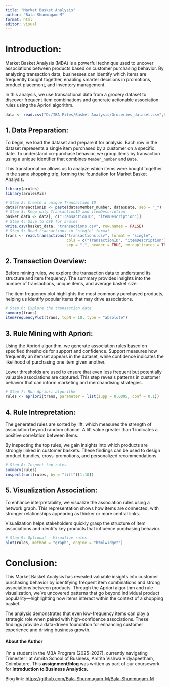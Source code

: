 ---
title: "Market Basket Analysis"
author: "Bala Shunmugam M"
format: html
editor: visual
---

# Introduction:

Market Basket Analysis (MBA) is a powerful technique used to uncover associations between products based on customer purchasing behavior. By analyzing transaction data, businesses can identify which items are frequently bought together, enabling smarter decisions in promotions, product placement, and inventory management.

In this analysis, we use transactional data from a grocery dataset to discover frequent item combinations and generate actionable association rules using the Apriori algorithm.

```{r}
data <- read.csv("D:/IBA Files/Basket Analysis/Groceries_dataset.csv",header = TRUE)
```

## 1. Data Preparation:

To begin, we load the dataset and prepare it for analysis. Each row in the dataset represents a single item purchased by a customer on a specific date. To understand co-purchase behavior, we group items by transaction using a unique identifier that combines `Member_number` and `Date`.

This transformation allows us to analyze which items were bought together in the same shopping trip, forming the foundation for Market Basket Analysis.

```{r echo = FALSE , warning=FALSE, message=FALSE}
library(arules)
library(arulesViz)
```

```{r}
# Step 2: Create a unique Transaction ID
data$TransactionID <- paste(data$Member_number, data$Date, sep = "_")
# Step 3: Keep only TransactionID and itemDescription
basket_data <- data[, c("TransactionID", "itemDescription")]
# Step 4: Save to CSV for arules
write.csv(basket_data, "transactions.csv", row.names = FALSE)
# Step 5: Read transactions in 'single' format
trans <- read.transactions("transactions.csv", format = "single", 
                           cols = c("TransactionID", "itemDescription"), 
                           sep = ",", header = TRUE, rm.duplicates = TRUE)

```

## 2. Transaction Overview:

Before mining rules, we explore the transaction data to understand its structure and item frequency. The summary provides insights into the number of transactions, unique items, and average basket size.

The item frequency plot highlights the most commonly purchased products, helping us identify popular items that may drive associations.

```{r}
# Step 6: Explore the transaction data
summary(trans)
itemFrequencyPlot(trans, topN = 10, type = "absolute")
```

## 3. Rule Mining with Apriori:

Using the Apriori algorithm, we generate association rules based on specified thresholds for support and confidence. Support measures how frequently an itemset appears in the dataset, while confidence indicates the likelihood of purchasing one item given another.

Lower thresholds are used to ensure that even less frequent but potentially valuable associations are captured. This step reveals patterns in customer behavior that can inform marketing and merchandising strategies.

```{r}
# Step 7: Run Apriori algorithm
rules <- apriori(trans, parameter = list(supp = 0.0005, conf = 0.1))
```

## 4. Rule Intrepretation:

The generated rules are sorted by lift, which measures the strength of association beyond random chance. A lift value greater than 1 indicates a positive correlation between items.

By inspecting the top rules, we gain insights into which products are strongly linked in customer baskets. These findings can be used to design product bundles, cross-promotions, and personalized recommendations.

```{r}
# Step 8: Inspect top rules
summary(rules)
inspect(sort(rules, by = "lift")[1:10])
```

## 5. Visualization Association:

To enhance interpretability, we visualize the association rules using a network graph. This representation shows how items are connected, with stronger relationships appearing as thicker or more central links.

Visualization helps stakeholders quickly grasp the structure of item associations and identify key products that influence purchasing behavior.

```{r}
# Step 9: Optional – Visualize rules
plot(rules, method = "graph", engine = "htmlwidget")
```

# Conclusion:

This Market Basket Analysis has revealed valuable insights into customer purchasing behavior by identifying frequent item combinations and strong associations between products. Through the Apriori algorithm and rule visualization, we’ve uncovered patterns that go beyond individual product popularity—highlighting how items interact within the context of a shopping basket.

The analysis demonstrates that even low-frequency items can play a strategic role when paired with high-confidence associations. These findings provide a data-driven foundation for enhancing customer experience and driving business growth.

#### About the Author

I’m a student in the MBA Program (2025–2027), currently navigating Trimester I at Amrita School of Business, Amrita Vishwa Vidyapeetham, Coimbatore. This **assignment/blog** was written as part of our coursework for **Introduction to Business Analytics.**

Blog link: <https://github.com/Bala-Shunmugam-M/Bala-Shunmugam-M>

